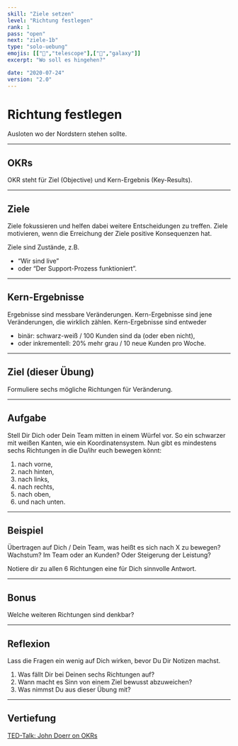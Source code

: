 ```yaml
---
skill: "Ziele setzen"
level: "Richtung festlegen"
rank: 1
pass: "open"
next: "ziele-1b"
type: "solo-uebung"
emojis: [["🔭","telescope"],["🌌","galaxy"]]
excerpt: "Wo soll es hingehen?"

date: "2020-07-24"
version: "2.0"
---
```


# <Emoji symbol="🔭" label="telescope"/><Emoji symbol="🌌" label="galaxy"/>
# Richtung festlegen

Ausloten wo der Nordstern stehen sollte.

---

## OKRs

OKR steht für Ziel (Objective) und Kern-Ergebnis (Key-Results).

---

## Ziele

Ziele fokussieren und helfen dabei weitere Entscheidungen zu treffen.
Ziele motivieren, wenn die Erreichung der Ziele positive Konsequenzen hat.

Ziele sind Zustände, z.B. 

* “Wir sind live” 
* oder “Der Support-Prozess funktioniert”.

---

## Kern-Ergebnisse

Ergebnisse sind messbare Veränderungen.
Kern-Ergebnisse sind jene Veränderungen, die wirklich zählen.
Kern-Ergebnisse sind entweder

* binär: schwarz-weiß / 100 Kunden sind da (oder eben nicht),
* oder inkrementell: 20% mehr grau / 10 neue Kunden pro Woche.

---

##  Ziel (dieser Übung)

Formuliere sechs mögliche Richtungen für Veränderung.

---

## Aufgabe

Stell Dir Dich oder Dein Team mitten in einem Würfel vor.
So ein schwarzer mit weißen Kanten, wie ein Koordinatensystem.
Nun gibt es mindestens sechs Richtungen in die Du/ihr euch bewegen könnt:

1. nach vorne,
2. nach hinten,
3. nach links,
4. nach rechts,
5. nach oben,
6. und nach unten.

---

## Beispiel

Übertragen auf Dich / Dein Team, was heißt es sich nach X zu bewegen?
Wachstum? Im Team oder an Kunden? Oder Steigerung der Leistung?

Notiere dir zu allen 6 Richtungen eine für Dich sinnvolle Antwort.

---

## Bonus

Welche weiteren Richtungen sind denkbar?

---

## Reflexion

Lass die Fragen ein wenig auf Dich wirken, bevor Du Dir Notizen machst.

1. Was fällt Dir bei Deinen sechs Richtungen auf?
2. Wann macht es Sinn von einem Ziel bewusst abzuweichen?
3. Was nimmst Du aus dieser Übung mit?

---

## Vertiefung

<a href="https://www.ted.com/talks/john_doerr_why_the_secret_to_success_is_setting_the_right_goals?language=de" target="_blank">TED-Talk: John Doerr on OKRs</a>
